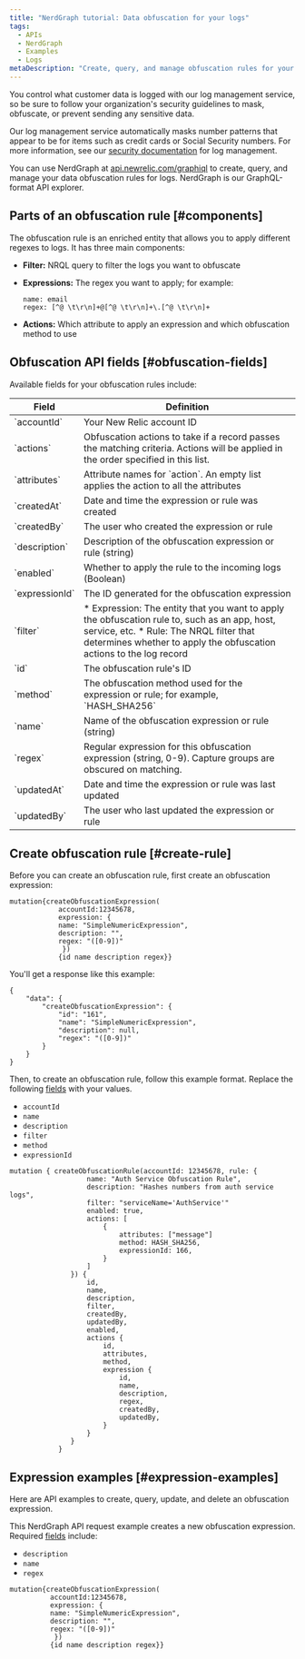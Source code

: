 ```yaml
---
title: "NerdGraph tutorial: Data obfuscation for your logs"
tags:
  - APIs
  - NerdGraph
  - Examples
  - Logs
metaDescription: "Create, query, and manage obfuscation rules for your log data with NerdGraph, the New Relic GraphQL explorer."
---
```


You control what customer data is logged with our log management service, so be sure to follow your organization's security guidelines to mask, obfuscate, or prevent sending any sensitive data.

Our log management service automatically masks number patterns that appear to be for items such as credit cards or Social Security numbers. For more information, see our [security documentation](/docs/logs/get-started/new-relics-log-management-security-privacy) for log management.

You can use NerdGraph at [api.newrelic.com/graphiql](https://api.newrelic.com/graphiql) to create, query, and manage your data obfuscation rules for logs. NerdGraph is our GraphQL-format API explorer.

## Parts of an obfuscation rule [#components]

The obfuscation rule is an enriched entity that allows you to apply different regexes to logs. It has three main components:

* **Filter:** NRQL query to filter the logs you want to obfuscate

* **Expressions:** The regex you want to apply; for example:

  ```
  name: email
  regex: [^@ \t\r\n]+@[^@ \t\r\n]+\.[^@ \t\r\n]+
  ```

* **Actions:** Which attribute to apply an expression and which obfuscation method to use

## Obfuscation API fields [#obfuscation-fields]

Available fields for your obfuscation rules include:

<table>
  <thead>
  <tr>
    <th style={{width: "200px"}}>
      Field
    </th>
    <th>
      Definition
    </th>
  </tr>
  </thead>

  <tbody>
  <tr>
    <td>
      `accountId` 
    </td>
    <td>
      Your New Relic account ID
    </td>
  </tr>
  <tr>
    <td>
      `actions` 
    </td>
    <td>
      Obfuscation actions to take if a record passes the matching criteria. Actions will be applied in the order specified in this list.
    </td>
  </tr>
  <tr>
    <td>
      `attributes` 
    </td>
    <td>
      Attribute names for `action`. An empty list applies the action to all the attributes
    </td>
  </tr>
  <tr>
    <td>
      `createdAt` 
    </td>
    <td>
      Date and time the expression or rule was created
    </td>
  </tr>
  <tr>
    <td>
      `createdBy` 
    </td>
    <td>
      The user who created the expression or rule
    </td>
  </tr>
  <tr>
    <td>
      `description`
    </td>
    <td>
      Description of the obfuscation expression or rule (string)
    </td>
  </tr>
  <tr>
    <td>
      `enabled`
    </td>
    <td>
      Whether to apply the rule to the incoming logs (Boolean)
    </td>
  </tr>
  <tr>
    <td>
      `expressionId`
    </td>
    <td>
      The ID generated for the obfuscation expression
    </td>
  </tr>
  <tr>
    <td>
      `filter`
    </td>
    <td>
      * Expression: The entity that you want to apply the obfuscation rule to, such as an app, host, service, etc.
      * Rule: The NRQL filter that determines whether to apply the obfuscation actions to the log record
    </td>
  </tr>
  <tr>
    <td>
      `id` 
    </td>
    <td>
      The obfuscation rule's ID
    </td>
  </tr>
  <tr>
    <td>
      `method`
    </td>
    <td>
      The obfuscation method used for the expression or rule; for example, `HASH_SHA256`
    </td>
  </tr>
  <tr>
    <td>
      `name`
    </td>
    <td>
      Name of the obfuscation expression or rule (string)
    </td>
  </tr>
  <tr>
    <td>
      `regex`
    </td>
    <td>
      Regular expression for this obfuscation expression (string, 0-9). Capture groups are obscured on matching.
    </td>
  </tr>
  <tr>
    <td>
      `updatedAt`
    </td>
    <td>
      Date and time the expression or rule was last updated
    </td>
  </tr>
  <tr>
    <td>
      `updatedBy`
    </td>
    <td>
      The user who last updated the expression or rule
    </td>
  </tr>
  </tbody>
</table>

## Create obfuscation rule [#create-rule]

Before you can create an obfuscation rule, first create an obfuscation expression:

```
mutation{createObfuscationExpression( 
   			accountId:12345678, 
            expression: { 
            name: "SimpleNumericExpression", 
            description: "", 
            regex: "([0-9])" 
             })
            {id name description regex}}
```

You'll get a response like this example:

```
{
	"data": {
		"createObfuscationExpression": {
			"id": "161",
			"name": "SimpleNumericExpression",
			"description": null,
			"regex": "([0-9])"
		}
	}
}
```

Then, to create an obfuscation rule, follow this example format. Replace the following [fields](#obfuscation-fields) with your values.

* `accountId`
* `name`
* `description`
* `filter`
* `method`
* `expressionId`

```
mutation { createObfuscationRule(accountId: 12345678, rule: {
                   name: "Auth Service Obfuscation Rule",
                   description: "Hashes numbers from auth service logs",
                   filter: "serviceName='AuthService'"
                   enabled: true,
                   actions: [
                       {
                           attributes: ["message"]
                           method: HASH_SHA256,
                           expressionId: 166,
                       }
                   ]
               }) {
                   id,
                   name,
                   description,
                   filter,
                   createdBy,
                   updatedBy,
                   enabled,
                   actions {
                       id,
                       attributes,
                       method,
                       expression {
                           id,
                           name,
                           description,
                           regex,
                           createdBy,
                           updatedBy,
                       }
                   }
               }
            }
```

## Expression examples [#expression-examples]

Here are API examples to create, query, update, and delete an obfuscation expression.

<CollapserGroup>
  <Collapser
    id="create-expression"
    title="Create obfuscation expression"
  >

  This NerdGraph API request example creates a new obfuscation expression. Required [fields](#obfuscation-fields) include:

  * `description`
  * `name`
  * `regex`

  ```
  mutation{createObfuscationExpression( 
   			accountId:12345678, 
            expression: { 
            name: "SimpleNumericExpression", 
            description: "", 
            regex: "([0-9])" 
             })
            {id name description regex}}
  ```
  
  </Collapser>
</CollapserGroup>
